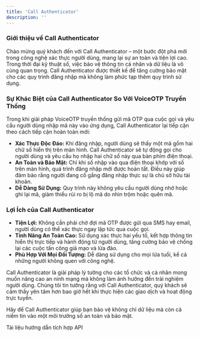 ```yaml
---
title: 'Call Authenticator'
description: ''
---
```


### Giới thiệu về Call Authenticator

Chào mừng quý khách đến với Call Authenticator – một bước đột phá mới trong công nghệ xác thực người dùng, mang lại sự an toàn và tiện lợi cao. Trong thời đại kỹ thuật số, việc bảo vệ thông tin cá nhân và dữ liệu là vô cùng quan trọng. Call Authenticator được thiết kế để tăng cường bảo mật cho các quy trình đăng nhập mà không làm phức tạp thêm quy trình sử dụng.

### Sự Khác Biệt của Call Authenticator So Với VoiceOTP Truyền Thống

Trong khi giải pháp VoiceOTP truyền thống gửi mã OTP qua cuộc gọi và yêu cầu người dùng nhập mã này vào ứng dụng, Call Authenticator lại tiếp cận theo cách tiếp cận hoàn toàn mới:
- **Xác Thực Độc Đáo:** Khi đăng nhập, người dùng sẽ thấy một mã gồm hai chữ số hiển thị trên màn hình. Call Authenticator sẽ tự động gọi cho người dùng và yêu cầu họ nhập hai chữ số này qua bàn phím điện thoại.
- **An Toàn và Bảo Mật:** Chỉ khi số nhập vào qua điện thoại khớp với số trên màn hình, quá trình đăng nhập mới được hoàn tất. Điều này giúp đảm bảo rằng người đang cố gắng đăng nhập thực sự là chủ sở hữu tài khoản.
- **Dễ Dàng Sử Dụng:** Quy trình này không yêu cầu người dùng nhớ hoặc ghi lại mã, giảm thiểu rủi ro bị lộ mã do nhìn trộm hoặc quên mã.

### Lợi Ích của Call Authenticator

- **Tiện Lợi:** Không cần phải chờ đợi mã OTP được gửi qua SMS hay email, người dùng có thể xác thực ngay lập tức qua cuộc gọi.
- **Tính Năng An Toàn Cao:** Sử dụng xác thực hai yếu tố, kết hợp thông tin hiển thị trực tiếp và hành động từ người dùng, tăng cường bảo vệ chống lại các cuộc tấn công giả mạo và lừa đảo.
- **Phù Hợp Với Mọi Đối Tượng:** Dễ dàng sử dụng cho mọi lứa tuổi, kể cả những người không quen với công nghệ.

Call Authenticator là giải pháp lý tưởng cho các tổ chức và cá nhân mong muốn nâng cao an ninh mạng mà không làm ảnh hưởng đến trải nghiệm người dùng. Chúng tôi tin tưởng rằng với Call Authenticator, quý khách sẽ cảm thấy yên tâm hơn bao giờ hết khi thực hiện các giao dịch và hoạt động trực tuyến.

Hãy để Call Authenticator giúp bạn bảo vệ không chỉ dữ liệu mà còn cả niềm tin vào một môi trường số an toàn và bảo mật.

<CardGroup cols={2}>
  <Card
    title="Tài liệu API"
    icon="code"
    href="/api-reference"
  >
    Tài liệu hướng dẫn tích hợp API
  </Card>
</CardGroup>
